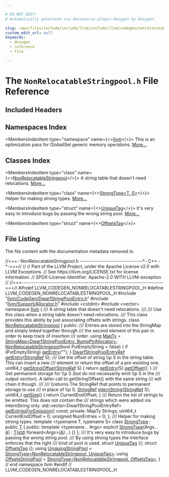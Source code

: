 ```yaml
---

# DO NOT EDIT!
# Automatically generated via docusaurus-plugin-doxygen by Doxygen.

slug: /api/files/include/include/llvm/include/llvm/codegen/nonrelocatablestringpool-h
custom_edit_url: null
keywords:
  - doxygen
  - reference
  - file

---
```





# The `NonRelocatableStringpool.h` File Reference

<DoxygenPage pluginConfig={pluginConfig}>



## Included Headers

<IncludesList>
<IncludesListItem
  filePath="llvm/CodeGen/DwarfStringPoolEntry.h"
  permalink="/docs/api/files/include/include/llvm/include/llvm/codegen/dwarfstringpoolentry-h"
  isLocal="true" />
<IncludesListItem
  filePath="llvm/Support/Allocator.h"
  permalink="/docs/api/files/include/include/llvm/include/llvm/support/allocator-h"
  isLocal="true" />
<IncludesListItem
  filePath="cstdint"
  permalink=""
  isLocal="false" />
<IncludesListItem
  filePath="vector"
  permalink=""
  isLocal="false" />
</IncludesList>

## Namespaces Index

<MembersIndex>

<MembersIndexItem
  type="namespace"
  name={<><a href="/docs/api/namespaces/llvm">llvm</a></>}>
This is an optimization pass for GlobalISel generic memory operations. <a href="/docs/api/namespaces/llvm/#details">More...</a>
</MembersIndexItem>

</MembersIndex>

## Classes Index

<MembersIndex>

<MembersIndexItem
  type="class"
  name={<><a href="/docs/api/classes/llvm/nonrelocatablestringpool">NonRelocatableStringpool</a></>}>
A string table that doesn&#39;t need relocations. <a href="/docs/api/classes/llvm/nonrelocatablestringpool/#details">More...</a>
</MembersIndexItem>

<MembersIndexItem
  type="class"
  name={<><a href="/docs/api/classes/llvm/strongtype">StrongType&lt;T, S&gt;</a></>}>
Helper for making strong types. <a href="/docs/api/classes/llvm/strongtype/#details">More...</a>
</MembersIndexItem>

<MembersIndexItem
  type="struct"
  name={<><a href="/docs/api/structs/llvm/uniquetag">UniqueTag</a></>}>
It&#39;s very easy to introduce bugs by passing the wrong string pool. <a href="/docs/api/structs/llvm/uniquetag/#details">More...</a>
</MembersIndexItem>

<MembersIndexItem
  type="struct"
  name={<><a href="/docs/api/structs/llvm/offsetstag">OffsetsTag</a></>}>
</MembersIndexItem>

</MembersIndex>


## File Listing

The file content with the documentation metadata removed is:

<ProgramListing>

<Link id="l00001" /><CodeLine lineNumber="1"><Highlight kind="comment">//===- NonRelocatableStringpool.h -------------------------------&#42;- C++ -&#42;-===//</Highlight><Highlight kind="normal"></Highlight></CodeLine>
<Link id="l00002" /><CodeLine lineNumber="2"><Highlight kind="normal"></Highlight><Highlight kind="comment">//</Highlight><Highlight kind="normal"></Highlight></CodeLine>
<Link id="l00003" /><CodeLine lineNumber="3"><Highlight kind="normal"></Highlight><Highlight kind="comment">// Part of the LLVM Project, under the Apache License v2.0 with LLVM Exceptions.</Highlight><Highlight kind="normal"></Highlight></CodeLine>
<Link id="l00004" /><CodeLine lineNumber="4"><Highlight kind="normal"></Highlight><Highlight kind="comment">// See https://llvm.org/LICENSE.txt for license information.</Highlight><Highlight kind="normal"></Highlight></CodeLine>
<Link id="l00005" /><CodeLine lineNumber="5"><Highlight kind="normal"></Highlight><Highlight kind="comment">// SPDX-License-Identifier: Apache-2.0 WITH LLVM-exception</Highlight><Highlight kind="normal"></Highlight></CodeLine>
<Link id="l00006" /><CodeLine lineNumber="6"><Highlight kind="normal"></Highlight><Highlight kind="comment">//</Highlight><Highlight kind="normal"></Highlight></CodeLine>
<Link id="l00007" /><CodeLine lineNumber="7"><Highlight kind="normal"></Highlight><Highlight kind="comment">//===----------------------------------------------------------------------===//</Highlight><Highlight kind="normal"></Highlight></CodeLine>
<Link id="l00008" /><CodeLine lineNumber="8"><Highlight kind="normal"></Highlight></CodeLine>
<Link id="l00009" /><CodeLine lineNumber="9"><Highlight kind="normal"></Highlight><Highlight kind="preprocessor">#ifndef LLVM&#95;CODEGEN&#95;NONRELOCATABLESTRINGPOOL&#95;H</Highlight><Highlight kind="normal"></Highlight></CodeLine>
<Link id="l00010" /><CodeLine lineNumber="10"><Highlight kind="normal"></Highlight><Highlight kind="preprocessor">#define LLVM&#95;CODEGEN&#95;NONRELOCATABLESTRINGPOOL&#95;H</Highlight><Highlight kind="normal"></Highlight></CodeLine>
<Link id="l00011" /><CodeLine lineNumber="11"><Highlight kind="normal"></Highlight></CodeLine>
<Link id="l00012" /><CodeLine lineNumber="12"><Highlight kind="normal"></Highlight><Highlight kind="preprocessor">#include &quot;<a href="/docs/api/files/include/include/llvm/include/llvm/codegen/dwarfstringpoolentry-h">llvm/CodeGen/DwarfStringPoolEntry.h</a>&quot;</Highlight><Highlight kind="normal"></Highlight></CodeLine>
<Link id="l00013" /><CodeLine lineNumber="13"><Highlight kind="normal"></Highlight><Highlight kind="preprocessor">#include &quot;<a href="/docs/api/files/include/include/llvm/include/llvm/support/allocator-h">llvm/Support/Allocator.h</a>&quot;</Highlight><Highlight kind="normal"></Highlight></CodeLine>
<Link id="l00014" /><CodeLine lineNumber="14"><Highlight kind="normal"></Highlight><Highlight kind="preprocessor">#include &lt;cstdint&gt;</Highlight><Highlight kind="normal"></Highlight></CodeLine>
<Link id="l00015" /><CodeLine lineNumber="15"><Highlight kind="normal"></Highlight><Highlight kind="preprocessor">#include &lt;vector&gt;</Highlight><Highlight kind="normal"></Highlight></CodeLine>
<Link id="l00016" /><CodeLine lineNumber="16"><Highlight kind="normal"></Highlight></CodeLine>
<Link id="l00017" /><CodeLine lineNumber="17"><Highlight kind="normal"></Highlight><Highlight kind="keyword">namespace </Highlight><Highlight kind="normal"><a href="/docs/api/namespaces/llvm">llvm</a> &#123;</Highlight></CodeLine>
<Link id="l00018" /><CodeLine lineNumber="18"><Highlight kind="normal"></Highlight><Highlight kind="comment"></Highlight></CodeLine>
<Link id="l00019" /><CodeLine lineNumber="19"><Highlight kind="comment">/// A string table that doesn&#39;t need relocations.</Highlight></CodeLine>
<Link id="l00020" /><CodeLine lineNumber="20"><Highlight kind="comment">///</Highlight></CodeLine>
<Link id="l00021" /><CodeLine lineNumber="21"><Highlight kind="comment">/// Use this class when a string table doesn&#39;t need relocations.</Highlight></CodeLine>
<Link id="l00022" /><CodeLine lineNumber="22"><Highlight kind="comment">/// This class provides this ability by just associating offsets with strings.</Highlight><Highlight kind="normal"></Highlight></CodeLine>
<Link id="l00023" /><CodeLine lineNumber="23" lineLink="/docs/api/classes/llvm/nonrelocatablestringpool"><Highlight kind="normal"></Highlight><Highlight kind="keyword">class </Highlight><Highlight kind="normal"><a href="/docs/api/classes/llvm/nonrelocatablestringpool/#a6894c288fd5cf163c1afb34c3ec5c81d">NonRelocatableStringpool</a> &#123;</Highlight></CodeLine>
<Link id="l00024" /><CodeLine lineNumber="24"><Highlight kind="normal"></Highlight><Highlight kind="keyword">public</Highlight><Highlight kind="normal">:</Highlight><Highlight kind="comment"></Highlight></CodeLine>
<Link id="l00025" /><CodeLine lineNumber="25"><Highlight kind="comment">  /// Entries are stored into the StringMap and simply linked together through</Highlight></CodeLine>
<Link id="l00026" /><CodeLine lineNumber="26"><Highlight kind="comment">  /// the second element of this pair in order to keep track of insertion</Highlight></CodeLine>
<Link id="l00027" /><CodeLine lineNumber="27"><Highlight kind="comment">  /// order.</Highlight><Highlight kind="normal"></Highlight></CodeLine>
<Link id="l00028" /><CodeLine lineNumber="28" lineLink="/docs/api/classes/llvm/nonrelocatablestringpool/#a66112d610babd2a7ef56b84e4daa4b87"><Highlight kind="normal">  </Highlight><Highlight kind="keyword">using </Highlight><Highlight kind="normal"><a href="/docs/api/classes/llvm/nonrelocatablestringpool/#a66112d610babd2a7ef56b84e4daa4b87">MapTy</a> = <a href="/docs/api/classes/llvm/stringmap">StringMap&lt;DwarfStringPoolEntry, BumpPtrAllocator&gt;</a>;</Highlight></CodeLine>
<Link id="l00029" /><CodeLine lineNumber="29"><Highlight kind="normal"></Highlight></CodeLine>
<Link id="l00030" /><CodeLine lineNumber="30" lineLink="/docs/api/classes/llvm/nonrelocatablestringpool/#a6894c288fd5cf163c1afb34c3ec5c81d"><Highlight kind="normal">  <a href="/docs/api/classes/llvm/nonrelocatablestringpool/#a6894c288fd5cf163c1afb34c3ec5c81d">NonRelocatableStringpool</a>(</Highlight><Highlight kind="keywordtype">bool</Highlight><Highlight kind="normal"> PutEmptyString = </Highlight><Highlight kind="keyword">false</Highlight><Highlight kind="normal">) &#123;</Highlight></CodeLine>
<Link id="l00031" /><CodeLine lineNumber="31"><Highlight kind="normal">    </Highlight><Highlight kind="keywordflow">if</Highlight><Highlight kind="normal"> (PutEmptyString)</Highlight></CodeLine>
<Link id="l00032" /><CodeLine lineNumber="32"><Highlight kind="normal">      <a href="/docs/api/classes/llvm/nonrelocatablestringpool/#a3f09cd502a02a7f167d302f5bdde88e8">getEntry</a>(</Highlight><Highlight kind="stringliteral">&quot;&quot;</Highlight><Highlight kind="normal">);</Highlight></CodeLine>
<Link id="l00033" /><CodeLine lineNumber="33"><Highlight kind="normal">  &#125;</Highlight></CodeLine>
<Link id="l00034" /><CodeLine lineNumber="34"><Highlight kind="normal"></Highlight></CodeLine>
<Link id="l00035" /><CodeLine lineNumber="35"><Highlight kind="normal">  <a href="/docs/api/classes/llvm/dwarfstringpoolentryref">DwarfStringPoolEntryRef</a> <a href="/docs/api/classes/llvm/nonrelocatablestringpool/#a3f09cd502a02a7f167d302f5bdde88e8">getEntry</a>(<a href="/docs/api/classes/llvm/stringref">StringRef</a> S);</Highlight></CodeLine>
<Link id="l00036" /><CodeLine lineNumber="36"><Highlight kind="normal"></Highlight><Highlight kind="comment"></Highlight></CodeLine>
<Link id="l00037" /><CodeLine lineNumber="37"><Highlight kind="comment">  /// Get the offset of string \\p S in the string table. This can insert a new</Highlight></CodeLine>
<Link id="l00038" /><CodeLine lineNumber="38"><Highlight kind="comment">  /// element or return the offset of a pre-existing one.</Highlight><Highlight kind="normal"></Highlight></CodeLine>
<Link id="l00039" /><CodeLine lineNumber="39" lineLink="/docs/api/classes/llvm/nonrelocatablestringpool/#adcdd0ccc4040ffdb46a684d771cacf8f"><Highlight kind="normal">  uint64&#95;t <a href="/docs/api/classes/llvm/nonrelocatablestringpool/#adcdd0ccc4040ffdb46a684d771cacf8f">getStringOffset</a>(<a href="/docs/api/classes/llvm/stringref">StringRef</a> S) &#123; </Highlight><Highlight kind="keywordflow">return</Highlight><Highlight kind="normal"> <a href="/docs/api/classes/llvm/nonrelocatablestringpool/#a3f09cd502a02a7f167d302f5bdde88e8">getEntry</a>(S).<a href="/docs/api/classes/llvm/dwarfstringpoolentryref/#a74ed912ccb6cd7a7c5cc2a8543da9d89">getOffset</a>(); &#125;</Highlight></CodeLine>
<Link id="l00040" /><CodeLine lineNumber="40"><Highlight kind="normal"></Highlight><Highlight kind="comment"></Highlight></CodeLine>
<Link id="l00041" /><CodeLine lineNumber="41"><Highlight kind="comment">  /// Get permanent storage for \\p S (but do not necessarily emit \\p S in the</Highlight></CodeLine>
<Link id="l00042" /><CodeLine lineNumber="42"><Highlight kind="comment">  /// output section). A latter call to getStringOffset() with the same string</Highlight></CodeLine>
<Link id="l00043" /><CodeLine lineNumber="43"><Highlight kind="comment">  /// will chain it though.</Highlight></CodeLine>
<Link id="l00044" /><CodeLine lineNumber="44"><Highlight kind="comment">  ///</Highlight></CodeLine>
<Link id="l00045" /><CodeLine lineNumber="45"><Highlight kind="comment">  /// \\returns The StringRef that points to permanent storage to use</Highlight></CodeLine>
<Link id="l00046" /><CodeLine lineNumber="46"><Highlight kind="comment">  /// in place of \\p S.</Highlight><Highlight kind="normal"></Highlight></CodeLine>
<Link id="l00047" /><CodeLine lineNumber="47"><Highlight kind="normal">  <a href="/docs/api/classes/llvm/stringref">StringRef</a> <a href="/docs/api/classes/llvm/nonrelocatablestringpool/#a6efe11e41ed3e37c95dc444f11580605">internString</a>(<a href="/docs/api/classes/llvm/stringref">StringRef</a> S);</Highlight></CodeLine>
<Link id="l00048" /><CodeLine lineNumber="48"><Highlight kind="normal"></Highlight></CodeLine>
<Link id="l00049" /><CodeLine lineNumber="49" lineLink="/docs/api/classes/llvm/nonrelocatablestringpool/#aa65339df962a16332302d4634b47e570"><Highlight kind="normal">  uint64&#95;t <a href="/docs/api/classes/llvm/nonrelocatablestringpool/#aa65339df962a16332302d4634b47e570">getSize</a>() &#123; </Highlight><Highlight kind="keywordflow">return</Highlight><Highlight kind="normal"> CurrentEndOffset; &#125;</Highlight></CodeLine>
<Link id="l00050" /><CodeLine lineNumber="50"><Highlight kind="normal"></Highlight><Highlight kind="comment"></Highlight></CodeLine>
<Link id="l00051" /><CodeLine lineNumber="51"><Highlight kind="comment">  /// Return the list of strings to be emitted. This does not contain the</Highlight></CodeLine>
<Link id="l00052" /><CodeLine lineNumber="52"><Highlight kind="comment">  /// strings which were added via internString only.</Highlight><Highlight kind="normal"></Highlight></CodeLine>
<Link id="l00053" /><CodeLine lineNumber="53"><Highlight kind="normal">  std::vector&lt;DwarfStringPoolEntryRef&gt; <a href="/docs/api/classes/llvm/nonrelocatablestringpool/#a648f04a20283c7dd28b9fad17ba85fac">getEntriesForEmission</a>() </Highlight><Highlight kind="keyword">const</Highlight><Highlight kind="normal">;</Highlight></CodeLine>
<Link id="l00054" /><CodeLine lineNumber="54"><Highlight kind="normal"></Highlight></CodeLine>
<Link id="l00055" /><CodeLine lineNumber="55"><Highlight kind="normal"></Highlight><Highlight kind="keyword">private</Highlight><Highlight kind="normal">:</Highlight></CodeLine>
<Link id="l00056" /><CodeLine lineNumber="56"><Highlight kind="normal">  MapTy Strings;</Highlight></CodeLine>
<Link id="l00057" /><CodeLine lineNumber="57"><Highlight kind="normal">  uint64&#95;t CurrentEndOffset = 0;</Highlight></CodeLine>
<Link id="l00058" /><CodeLine lineNumber="58"><Highlight kind="normal">  </Highlight><Highlight kind="keywordtype">unsigned</Highlight><Highlight kind="normal"> NumEntries = 0;</Highlight></CodeLine>
<Link id="l00059" /><CodeLine lineNumber="59"><Highlight kind="normal">&#125;;</Highlight></CodeLine>
<Link id="l00060" /><CodeLine lineNumber="60"><Highlight kind="normal"></Highlight><Highlight kind="comment"></Highlight></CodeLine>
<Link id="l00061" /><CodeLine lineNumber="61"><Highlight kind="comment">/// Helper for making strong types.</Highlight><Highlight kind="normal"></Highlight></CodeLine>
<Link id="l00062" /><CodeLine lineNumber="62" lineLink="/docs/api/classes/llvm/strongtype"><Highlight kind="normal"></Highlight><Highlight kind="keyword">template</Highlight><Highlight kind="normal"> &lt;</Highlight><Highlight kind="keyword">typename</Highlight><Highlight kind="normal"> T, </Highlight><Highlight kind="keyword">typename</Highlight><Highlight kind="normal"> S&gt; </Highlight><Highlight kind="keyword">class </Highlight><Highlight kind="normal"><a href="/docs/api/classes/llvm/strongtype/#a5ea56519a42fa09ff5b51dc2e97dc842">StrongType</a> : </Highlight><Highlight kind="keyword">public</Highlight><Highlight kind="normal"> <a href="/docs/api/files/lib/lib/target/lib/target/mips/mips16isellowering-cpp/#a0acb682b8260ab1c60b918599864e2e5">T</a> &#123;</Highlight></CodeLine>
<Link id="l00063" /><CodeLine lineNumber="63"><Highlight kind="normal"></Highlight><Highlight kind="keyword">public</Highlight><Highlight kind="normal">:</Highlight></CodeLine>
<Link id="l00064" /><CodeLine lineNumber="64"><Highlight kind="normal">  </Highlight><Highlight kind="keyword">template</Highlight><Highlight kind="normal"> &lt;</Highlight><Highlight kind="keyword">typename</Highlight><Highlight kind="normal">... Args&gt;</Highlight></CodeLine>
<Link id="l00065" /><CodeLine lineNumber="65" lineLink="/docs/api/classes/llvm/strongtype/#a5ea56519a42fa09ff5b51dc2e97dc842"><Highlight kind="normal">  </Highlight><Highlight kind="keyword">explicit</Highlight><Highlight kind="normal"> <a href="/docs/api/classes/llvm/strongtype/#a5ea56519a42fa09ff5b51dc2e97dc842">StrongType</a>(Args... <a href="/docs/api/files/lib/lib/ir/builtingcs-cpp/#a2e38c85003a042421cde1647632d0b72">A</a>) : <a href="/docs/api/files/lib/lib/target/lib/target/mips/mips16isellowering-cpp/#a0acb682b8260ab1c60b918599864e2e5">T</a>(<a href="/docs/api/namespaces/std">std</a>::forward&lt;Args&gt;(<a href="/docs/api/files/lib/lib/ir/builtingcs-cpp/#a2e38c85003a042421cde1647632d0b72">A</a>)...) &#123;&#125;</Highlight></CodeLine>
<Link id="l00066" /><CodeLine lineNumber="66"><Highlight kind="normal">&#125;;</Highlight></CodeLine>
<Link id="l00067" /><CodeLine lineNumber="67"><Highlight kind="normal"></Highlight><Highlight kind="comment"></Highlight></CodeLine>
<Link id="l00068" /><CodeLine lineNumber="68"><Highlight kind="comment">/// It&#39;s very easy to introduce bugs by passing the wrong string pool.</Highlight></CodeLine>
<Link id="l00069" /><CodeLine lineNumber="69"><Highlight kind="comment">/// By using strong types the interface enforces that the right</Highlight></CodeLine>
<Link id="l00070" /><CodeLine lineNumber="70"><Highlight kind="comment">/// kind of pool is used.</Highlight><Highlight kind="normal"></Highlight></CodeLine>
<Link id="l00071" /><CodeLine lineNumber="71" lineLink="/docs/api/structs/llvm/uniquetag"><Highlight kind="normal"></Highlight><Highlight kind="keyword">struct </Highlight><Highlight kind="normal"><a href="/docs/api/structs/llvm/uniquetag">UniqueTag</a> &#123;&#125;;</Highlight></CodeLine>
<Link id="l00072" /><CodeLine lineNumber="72" lineLink="/docs/api/structs/llvm/offsetstag"><Highlight kind="normal"></Highlight><Highlight kind="keyword">struct </Highlight><Highlight kind="normal"><a href="/docs/api/structs/llvm/offsetstag">OffsetsTag</a> &#123;&#125;;</Highlight></CodeLine>
<Link id="l00073" /><CodeLine lineNumber="73" lineLink="/docs/api/namespaces/llvm/#a51eb33d7cbd21288b8546e03bc8b4c4e"><Highlight kind="normal"></Highlight><Highlight kind="keyword">using </Highlight><Highlight kind="normal"><a href="/docs/api/namespaces/llvm/#a51eb33d7cbd21288b8546e03bc8b4c4e">UniquingStringPool</a> = <a href="/docs/api/classes/llvm/strongtype">StrongType&lt;NonRelocatableStringpool, UniqueTag&gt;</a>;</Highlight></CodeLine>
<Link id="l00074" /><CodeLine lineNumber="74" lineLink="/docs/api/namespaces/llvm/#aca9ad9fe13b3bf966c4c7dd96cec79df"><Highlight kind="normal"></Highlight><Highlight kind="keyword">using </Highlight><Highlight kind="normal"><a href="/docs/api/namespaces/llvm/#aca9ad9fe13b3bf966c4c7dd96cec79df">OffsetsStringPool</a> = <a href="/docs/api/classes/llvm/strongtype">StrongType&lt;NonRelocatableStringpool, OffsetsTag&gt;</a>;</Highlight></CodeLine>
<Link id="l00075" /><CodeLine lineNumber="75"><Highlight kind="normal"></Highlight></CodeLine>
<Link id="l00076" /><CodeLine lineNumber="76"><Highlight kind="normal">&#125; </Highlight><Highlight kind="comment">// end namespace llvm</Highlight><Highlight kind="normal"></Highlight></CodeLine>
<Link id="l00077" /><CodeLine lineNumber="77"><Highlight kind="normal"></Highlight></CodeLine>
<Link id="l00078" /><CodeLine lineNumber="78"><Highlight kind="normal"></Highlight><Highlight kind="preprocessor">#endif </Highlight><Highlight kind="comment">// LLVM&#95;CODEGEN&#95;NONRELOCATABLESTRINGPOOL&#95;H</Highlight><Highlight kind="normal"></Highlight></CodeLine>

</ProgramListing>

</DoxygenPage>
